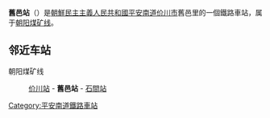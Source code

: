 {{unreferenced|time=2015-01-13T14:25:59+00:00}}
{{朝鮮半島車站資訊
|公司色 = blue
|文字色 = 
|站名 = 舊邑站
|圖片 = 
|pxl = 
|圖片說明 =
|前一站 = [[价川站|价川]]
|前一站距離 = 
|後一站距離 = 
|後一站 = [[石間站|石間]]
|所屬路線 = [[朝阳煤矿线|朝阳煤矿线]]
|距離 = 
|起點站 = [[价川站|价川]]
|諺文 = 구읍역
|朝鮮漢字 = 舊邑驛
|文觀部式 = 
|馬-賴式 = Kuŭp-yŏk
|副站名 = 
|車站編號 = 
|停站路線數 = 
|所屬公司 = [[朝鮮民主主義人民共和國鐵道省|朝鮮民主主義人民共和國鐵道省]]
|所在地 =[[平安南道|平安南道]][[价川市|价川市]]舊邑里
|車站構造 = 地面车站
|月台配置 = 
|啟用年月日 =
|廢站年月日 = 
|上下車人次 = 
|統計年度 = 
|轉車 = 
|備註 = 
|全寬備註 = 
}}

'''舊邑站'''（{{lang-ko|구읍역}}）是[[朝鮮民主主義人民共和國|朝鮮民主主義人民共和國]][[平安南道|平安南道]][[价川市|价川市]]舊邑里的一個鐵路車站，属于[[朝阳煤矿线|朝阳煤矿线]]。

==邻近车站==
朝阳煤矿线
:[[价川站|价川站]] - '''舊邑站''' - [[石間站|石間站]]

{{朝鲜铁路小作品}}

{{朝阳煤矿线}}

[[Category:平安南道鐵路車站|Category:平安南道鐵路車站]]